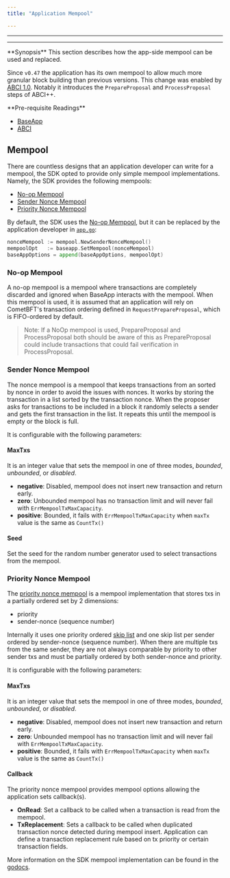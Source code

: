 ```yaml
---
title: "Application Mempool"

---
```


---

---

<Info>
**Synopsis**
This section describes how the app-side mempool can be used and replaced. 
</Info>

Since `v0.47` the application has its own mempool to allow much more granular
block building than previous versions. This change was enabled by
[ABCI 1.0](https://github.com/cometbft/cometbft/blob/v0.37.0/spec/abci).
Notably it introduces the `PrepareProposal` and `ProcessProposal` steps of ABCI++.

<Info>
**Pre-requisite Readings**

* [BaseApp](../../learn/advanced/00-baseapp.md)
* [ABCI](../abci/00-introduction.md)

</Info>

## Mempool

There are countless designs that an application developer can write for a mempool, the SDK opted to provide only simple mempool implementations.
Namely, the SDK provides the following mempools:

* [No-op Mempool](#no-op-mempool)
* [Sender Nonce Mempool](#sender-nonce-mempool)
* [Priority Nonce Mempool](#priority-nonce-mempool)

By default, the SDK uses the [No-op Mempool](#no-op-mempool), but it can be replaced by the application developer in [`app.go`](/docs/sdk/v0.53/01-app-go-di.md):

```go
nonceMempool := mempool.NewSenderNonceMempool()
mempoolOpt   := baseapp.SetMempool(nonceMempool)
baseAppOptions = append(baseAppOptions, mempoolOpt)
```

### No-op Mempool

A no-op mempool is a mempool where transactions are completely discarded and ignored when BaseApp interacts with the mempool.
When this mempool is used, it is assumed that an application will rely on CometBFT's transaction ordering defined in `RequestPrepareProposal`,
which is FIFO-ordered by default.

> Note: If a NoOp mempool is used, PrepareProposal and ProcessProposal both should be aware of this as
> PrepareProposal could include transactions that could fail verification in ProcessProposal.

### Sender Nonce Mempool

The nonce mempool is a mempool that keeps transactions from an sorted by nonce in order to avoid the issues with nonces. 
It works by storing the transaction in a list sorted by the transaction nonce. When the proposer asks for transactions to be included in a block it randomly selects a sender and gets the first transaction in the list. It repeats this until the mempool is empty or the block is full. 

It is configurable with the following parameters:

#### MaxTxs

It is an integer value that sets the mempool in one of three modes, *bounded*, *unbounded*, or *disabled*.

* **negative**: Disabled, mempool does not insert new transaction and return early.
* **zero**: Unbounded mempool has no transaction limit and will never fail with `ErrMempoolTxMaxCapacity`.
* **positive**: Bounded, it fails with `ErrMempoolTxMaxCapacity` when `maxTx` value is the same as `CountTx()`

#### Seed

Set the seed for the random number generator used to select transactions from the mempool.

### Priority Nonce Mempool

The [priority nonce mempool](https://github.com/cosmos/cosmos-sdk/blob/main/types/mempool/priority_nonce_spec.md) is a mempool implementation that stores txs in a partially ordered set by 2 dimensions:

* priority
* sender-nonce (sequence number)

Internally it uses one priority ordered [skip list](https://pkg.go.dev/github.com/huandu/skiplist) and one skip list per sender ordered by sender-nonce (sequence number). When there are multiple txs from the same sender, they are not always comparable by priority to other sender txs and must be partially ordered by both sender-nonce and priority.

It is configurable with the following parameters:

#### MaxTxs

It is an integer value that sets the mempool in one of three modes, *bounded*, *unbounded*, or *disabled*.

* **negative**: Disabled, mempool does not insert new transaction and return early.
* **zero**: Unbounded mempool has no transaction limit and will never fail with `ErrMempoolTxMaxCapacity`.
* **positive**: Bounded, it fails with `ErrMempoolTxMaxCapacity` when `maxTx` value is the same as `CountTx()`

#### Callback

The priority nonce mempool provides mempool options allowing the application sets callback(s).

* **OnRead**: Set a callback to be called when a transaction is read from the mempool.
* **TxReplacement**: Sets a callback to be called when duplicated transaction nonce detected during mempool insert. Application can define a transaction replacement rule based on tx priority or certain transaction fields.

More information on the SDK mempool implementation can be found in the [godocs](https://pkg.go.dev/github.com/cosmos/cosmos-sdk/types/mempool).

